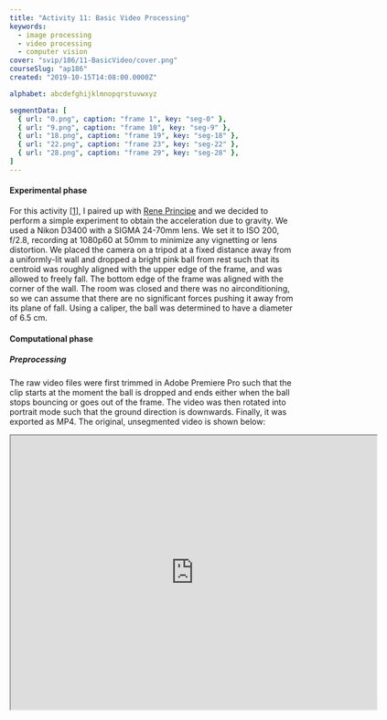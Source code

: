 ```yaml
---
title: "Activity 11: Basic Video Processing"
keywords:
  - image processing
  - video processing
  - computer vision
cover: "svip/186/11-BasicVideo/cover.png"
courseSlug: "ap186"
created: "2019-10-15T14:08:00.0000Z"

alphabet: abcdefghijklmnopqrstuvwxyz

segmentData: [
  { url: "0.png", caption: "frame 1", key: "seg-0" },
  { url: "9.png", caption: "frame 10", key: "seg-9" },
  { url: "18.png", caption: "frame 19", key: "seg-18" },
  { url: "22.png", caption: "frame 23", key: "seg-22" },
  { url: "28.png", caption: "frame 29", key: "seg-28" },
]
---
```



#### Experimental phase

For this activity [[1](#Soriano2019)], I paired up with [Rene Principe](mailto:rprincipe@nip.upd.edu.ph) and we decided to perform a simple experiment to
obtain the acceleration due to gravity. We used a Nikon D3400 with a SIGMA 24-70mm lens. We set it to ISO 200, f/2.8,
recording at 1080p60 at 50mm to minimize any vignetting or lens distortion. We placed the camera on a tripod at a fixed
distance away from a uniformly-lit wall and dropped a bright pink ball from rest such that its centroid was roughly
aligned with the upper edge of the frame, and was allowed to freely fall. The bottom edge of the frame was aligned with
the corner of the wall. The room was closed and there was no airconditioning, so we can assume that there are no
significant forces pushing it away from its plane of fall. Using a caliper, the ball was determined to have a diameter
of 6.5 cm.

#### Computational phase

##### Preprocessing

The raw video files were first trimmed in Adobe Premiere Pro such that the clip starts at the moment the ball is dropped
and ends either when the ball stops bouncing or goes out of the frame. The video was then rotated into portrait mode
such that the ground direction is downwards. Finally, it was exported as MP4. The original, unsegmented video is shown
below:

<iframe
  src="https://drive.google.com/file/d/16IaBhmNCL8T7cAKvIIQ6y4vyOT1K08hK/preview"
  width="640"
  height="480"
  allow="autoplay"
  class="mx-auto"
/>

##### Segmentation and morphological cleaning

Using Python, I first read an arbitrary frame such that the entire ball can be seen in the frame. Using my code for a
previous activity on [non-parametric segmentation](/svip/ap186/image-segmentation), I selected the ROI such that it
encompassed a rectangular portion of the ball, taking care not to include the background. After obtaining the ROI and
its histogram, non-parametric segmentation can automatically detect the ball for all succeeding frames. Next, I applied
Otsu's method to binarize the frames, followed by an elliptical closing operator of size 11 $\times$ 11. I then used the
`regionprops` function from the `skimage` library to obtain the segmented ball's properties per frame, in particular the
centroid and diameter properties. The result of these operations is shown in Fig.&nbsp;[1](#fig-segment).

<figure id="fig-segment" class="container grid grid-cols-5 gap-4">
  {frontmatter.segmentData.map((d, index) => (
    <figure id={d.key}>
      <img
        src={buildCldUrl(`svip/186/11-BasicVideo/${d.url}`)}
        alt={d.caption}
      />
      <figcaption class="text-center">
        ({frontmatter.alphabet[index]}) {d.caption}
      </figcaption>
    </figure>
  ))}
  <figcaption class="col-span-5 text-center">
    Figure 1: Representative frames as a result of successful segmentation and morphological cleaning. Notice in the
    middle frames that the ball appears to be squashed. This is due to the motion blur along the vertical, and in this
    case, the color of the ball starts to "blend" with the background. During this phenomenon, we measure the diameter
    horizontally, since there is no motion blur along this dimension.
  </figcaption>
</figure>

##### Calibration

The diameter of the ball was averaged for the first 30 frames (just before it bounces for the first time), and using the
actual diameter obtained earlier, its pixel-to-length calibration is as follows:

<span id="eq-calibration" class="mx-auto">
$
\begin{equation}
  \mathrm{meters = pixels \times \frac{diameter (meters)}{diameter (pixels)}}
\end{equation}
$
</span>

Thus, the position of the ball in real units at any time can be obtained, and its velocity and acceleration can be
computed using central difference algorithm. Its motion curves are shown in Fig.&nbsp;[2](#fig-motion).

<figure id="fig-motion" class="container">
  <img
    src={buildCldUrl(`svip/186/11-BasicVideo/motion.png`)}
    alt="motion calibration"
  />
  <figcaption class="text-center">
    Figure 2: Position, velocity & acceleration curves of the free-falling ball.
  </figcaption>
</figure>

##### Obtaining $g$

Calculating the acceleration due to gravity $g$ can be done in two ways. First, we can isolate the position curve up to
the point when it first bounces (first 30 frames), and fit this curve to an equation of the form

<span id="eq-curve-fit" class="mx-auto">
$
\begin{equation}
  f(t; g, v_0, x_0) = gt^2 + v_0 t + x_0
\end{equation}
$
</span>

via nonlinear least-squares fitting. Using this method, we obtain a value of $\boxed{g = -9.68 \textrm{ m/s}^2}$, which
deviates by 1.31\% from the theoretical. For reference, the theoretical value is $g = -9.81$ m/s<sup>2</sup>.

Another way this can be done is by taking again the first 30 frames and averaging their acceleration values which we
obtained earlier. This method yields $\boxed{g = -9.61 \textrm{ m/s}^2}$, which deviates by 2.04\% from the theoretical.

#### References

<ol className="reference">
  <li id="Soriano2019">M. N. Soriano, _A11 - Basic video processing_ (2019).</li>
</ol>

